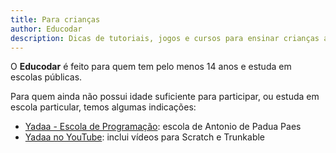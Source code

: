 ```yaml
---
title: Para crianças
author: Educodar
description: Dicas de tutoriais, jogos e cursos para ensinar crianças a programar.
---
```



<SEO title={props.pageContext.frontmatter.title}
     description={props.pageContext.frontmatter.description} />

O **Educodar** é feito para quem tem pelo menos 14 anos e estuda em escolas públicas.

Para quem ainda não possui idade suficiente para participar, ou estuda em
escola particular, temos algumas indicações:

- [Yadaa - Escola de Programação](https://www.yadaa.com.br/): escola de Antonio de Padua Paes
- [Yadaa no YouTube](https://www.youtube.com/channel/UCb1qu0_NRwZY9yo_VgSdd9w/videos?view=0&sort=p&flow=grid): inclui vídeos para Scratch e Trunkable
